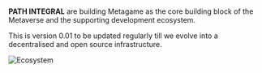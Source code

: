 

# 

**PATH INTEGRAL** are building Metagame as the core building block of the Metaverse and the supporting development ecosystem.

This is version 0.01 to be updated regularly till we evolve into a decentralised and open source infrastructure.


<Bleed full>![Ecosystem](../public/Metagame.png)
</Bleed>
